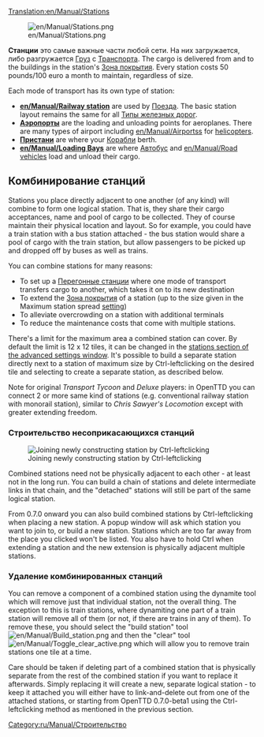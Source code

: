 [[Translation:en/Manual/Stations]]
{{ru/Перевод|en/Manual/Stations|1}}

[[File:en/Manual/Stations.png|right]]

'''Станции''' это самые важные части любой сети.  На них загружается, либо разгружается [[ru/Manual/Груз|Груз]] c [[ru/Manual/Транспорт|Транспорта]]. The cargo is delivered from and to the buildings in the station's [[ru/Manual/Зона покрытия|Зона покрытия]]. Every station costs 50 pounds/100 euro a month to maintain, regardless of size.

Each mode of transport has its own type of station:
*'''[[en/Manual/Railway station]]''' are used by [[ru/Manual/Поезда|Поезда]].  The basic station layout remains the same for all [[ru/Manual/Base Set/Типы железных дорог|Типы железных дорог]].
*'''[[ru/Manual/Аэропорты|Аэропорты]]''' are the loading and unloading points for aeroplanes. There are many types of airport including [[en/Manual/Airports]]s for [[:Category:en/Manual/Base Set/Aircraft/Helicopters|helicopters]].
*'''[[ru/Manual/Пристани|Пристани]]''' are where your [[ru/Manual/Корабли|Корабли]] berth.
*'''[[en/Manual/Loading Bays]]''' are where [[ru/Manual/Base Set/Road Vehicles/Автобус|Автобус]] and [[en/Manual/Road vehicles]] load and unload their cargo.

==Комбинирование станций==
Stations you place directly adjacent to one another (of any kind) will combine to form one logical station.  That is, they share their cargo acceptances, name and pool of cargo to be collected.  They of course maintain their physical location and layout.   So for example, you could have a train station with a bus station attached - the bus station would share a pool of cargo with the train station, but allow passengers to be picked up and dropped off by buses as well as trains.

You can combine stations for many reasons:
*To set up a [[ru/Manual/Перегонные станции|Перегонные станции]] where one mode of transport transfers cargo to another, which takes it on to its new destination
*To extend the [[ru/Manual/Зона покрытия|Зона покрытия]] of a station (up to the size given in the Maximum station spread [[ru/Archive/Manual/Settings/Расширенные настройки|setting]])
*To alleviate overcrowding on a station with additional terminals
*To reduce the maintenance costs that come with multiple stations.

There's a limit for the maximum area a combined station can cover. By default the limit is 12 x 12 tiles, it can be changed in the [[en/Archive/Manual/Settings/Advanced Settings/Stations#max-station-spread|stations section of the advanced settings window]]. It's possible to build a separate station directly next to a station of maximum size by Ctrl-leftclicking on the desired tile and selecting to create a separate station, as described below.

Note for original ''Transport Tycoon'' and ''Deluxe'' players: in OpenTTD you can connect 2 or more same kind  of stations (e.g. conventional railway station with monorail station), similar to ''Chris Sawyer's Locomotion'' except with greater extending freedom.

===Строительство несоприкасающихся станций===
[[File:en/Manual/Join station leftclick.png|thumb|Joining newly constructing station by Ctrl-leftclicking]]

Combined stations need not be physically adjacent to each other - at least not in the long run.  You can build a chain of stations and delete intermediate links in that chain, and the "detached" stations will still be part of the same logical station.

From 0.7.0 onward you can also build combined stations by Ctrl-leftclicking when placing a new station. A popup window will ask which station you want to join to, or build a new station. Stations which are too far away from the place you clicked won't be listed. You also have to hold Ctrl when extending a station and the new extension is physically adjacent multiple stations.

===Удаление комбинированных станций===
You can remove a component of a combined station using the dynamite tool which will remove just that individual station, not the overall thing.  The exception to this is train stations, where dynamiting one part of a train station will remove all of them (or not, if there are trains in any of them).  To remove these, you should select the "build station" tool [[File:en/Manual/Build station.png]] and then the "clear" tool [[File:en/Manual/Toggle clear active.png]] which will allow you to remove train stations one tile at a time.

Care should be taken if deleting part of a combined station that is physically separate from the rest of the combined station if you want to replace it afterwards.  Simply replacing it will create a new, separate logical station - to keep it attached you will either have to link-and-delete out from one of the attached stations, or starting from OpenTTD 0.7.0-beta1 using the Ctrl-leftclicking method as mentioned in the previous section.

[[Category:ru/Manual/Строительство]]